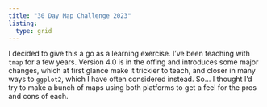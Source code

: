 ```yaml
---
title: "30 Day Map Challenge 2023"
listing: 
  type: grid
---
```


I decided to give this a go as a learning exercise. I've been teaching with `tmap` for a few years. Version 4.0 is in the offing and introduces some major changes, which at first glance make it trickier to teach, and closer in many ways to `ggplot2`, which I have often considered instead. So... I thought I'd try to make a bunch of maps using both platforms to get a feel for the pros and cons of each.
